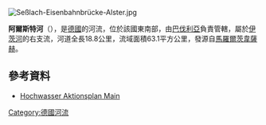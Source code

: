 [[Image:Seßlach-Eisenbahnbrücke-Alster.jpg|right]]
{{Coord|50|7|47|N|10|52|16|E|display=title}}

'''阿爾斯特河'''（{{lang-de|Alster}}），是[[德國|德國]]的河流，位於該國東南部，由[[巴伐利亞|巴伐利亞]]負責管轄，屬於[[伊茨河|伊茨河]]的右支流，河道全長18.8公里，流域面積63.1平方公里，發源自[[馬羅爾茨韋薩赫|馬羅爾茨韋薩赫]]。

==參考資料==
* [http://www.hopla-main.de/index.php?option=com_content&view=article&id=79&Itemid=75 Hochwasser Aktionsplan Main] {{Wayback|url=http://www.hopla-main.de/index.php?option=com_content&view=article&id=79&Itemid=75 |date=20160306042420 }}

{{Germany-geo-stub}}
[[Category:德國河流|Category:德國河流]]